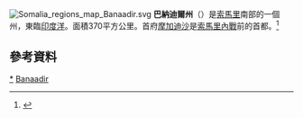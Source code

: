{{Infobox settlement
|name                   =巴納迪爾州
|native_name            =Xamar
|other_name             =Benadir
|nickname               = Xamar Cadde
|motto                  = Xamar Cadde iyo Xeebta Liido
|settlement_type        =[[索馬利亞行政區劃|州]]
|image_skyline          =Mogadishu1d.jpg
|imagesize              = 
|image_caption          =[[摩加迪休|摩加迪休]]街景
|image_flag             = Banaadir calan.gif
|image_seal             = 
|image_shield           = 
|image_map              =Somalia-Mogadishu.png
|mapsize                =250px
|map_caption            =在索馬利亞的位置
|subdivision_type       =[[世界政區索引|國家]]
|subdivision_name       ={{flag|Somalia}}
|subdivision_type1      =
|subdivision_name1      =
|seat_type              =首府
|seat                   =[[摩加迪休|摩加迪休]]
|government_type        = Federal
|leader_title           = Governor
|leader_name            = [[Abdirahman_Omar_Osman_-_Eng._Yarisow|Abdirahman Omar Osman - Eng. Yarisow]]
|established_title      =  
|established_date       = 
|area_magnitude         = 
|area_total_km2         = 370
|population_as_of       = 2017
|population_note        = 
|population_total       = 5,425,000
|population_density_km2 = 
|timezone               =[[東非時間|東非時間]]（EAT）
|utc_offset             =+3
|coordinates            = {{coord|2|2|59|N|45|15|44|E|type:adm1st_region:SO|display=inline,title}}
|elevation_m            = 
|elevation_ft           = 
|postal_code_type       =  
|postal_code            =
|area_code              =
|blank_name_sec2        = [[人類發展指數|HDI]]（2017）
|blank_info_sec2        = 0.448<ref name="GlobalDataLab">{{Cite web|url=https://hdi.globaldatalab.org/areadata/shdi/|title=Sub-national HDI - Area Database - Global Data Lab|website=hdi.globaldatalab.org|language=en|access-date=2018-09-13|archive-date=2018-09-23|archive-url=https://web.archive.org/web/20180923120638/https://hdi.globaldatalab.org/areadata/shdi/|dead-url=no}}</ref><br/>{{color|#500|低}} · [[索馬利亞州級行政區人類發展指數列表|國內第1]] 
|website                = 
}}
[[File:Somalia_regions_map_Banaadir.svg|right]]
'''巴納迪爾州'''（{{lang-so|Banaadir}}）是[[索馬里|索馬里]]南部的一個州，東臨[[印度洋|印度洋]]。面積370平方公里。首府[[摩加迪沙|摩加迪沙]]是[[索馬里內戰|索馬里內戰]]前的首都。<ref name="Cwfsom">{{cite web|title=Somalia|work=The World Factbook|publisher=Central Intelligence Agency|location=Langley, Virginia|url=https://www.cia.gov/the-world-factbook/countries/somalia/|access-date=23 March 2015|archive-date=2014-07-01|archive-url=https://web.archive.org/web/20140701190026/https://www.cia.gov/library/publications/the-world-factbook/geos/so.html|dead-url=no}}</ref>

== 參考資料 ==
{{reflist}}
{{索马里行政区划}}
{{索馬利亞區級行政區}}
[[Category:巴納迪爾州|*]]
[[Category:索馬利亞行政區劃|Banaadir]]